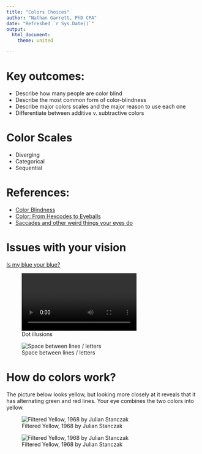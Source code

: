 ```yaml
--- 
title: "Colors Choices"
author: "Nathan Garrett, PhD CPA"
date: "Refreshed `r Sys.Date()`"
output: 
  html_document:
    theme: united

---
```


# Key outcomes:

- Describe how many people are color blind
- Describe the most common form of color-blindness
- Describe major colors scales and the major reason to use each one
- Differentiate between additive v. subtractive colors

# Color Scales

- Diverging
- Categorical
- Sequential

# References:

- [Color Blindness](https://www.theverge.com/23650428/colorblindness-design-ui-accessibility-wordle)
- [Color: From Hexcodes to Eyeballs](https://jamie-wong.com/post/color/)
- [Saccades and other weird things your eyes do](https://imgur.com/gallery/XNlmPi8)


# Issues with your vision

[Is my blue your blue?](https://ismy.blue/)

![Dot illusions](dv30-colors-illusion-dots.mp4)

![Space between lines / letters](https://www.youtube.com/watch?si=faN_Tz3MJ9m6I3Em&v=JTKwpqE9fsc)


# How do colors work?

The picture below looks yellow, but looking more closely at it reveals that it has alternating green and red lines. Your eye combines the two colors into yellow.

![Filtered Yellow, 1968 by Julian Stanczak](dv30-colors-yellow1.jpg)

![Filtered Yellow, 1968 by Julian Stanczak](dv30-colors-yellow2.jpg)
